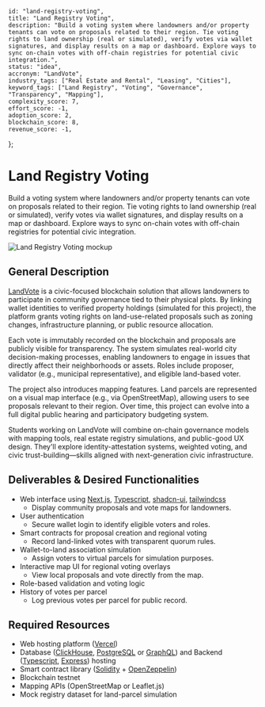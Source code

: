     id: "land-registry-voting",
    title: "Land Registry Voting",
    description: "Build a voting system where landowners and/or property tenants can vote on proposals related to their region. Tie voting rights to land ownership (real or simulated), verify votes via wallet signatures, and display results on a map or dashboard. Explore ways to sync on-chain votes with off-chain registries for potential civic integration.",
    status: "idea",
    accronym: "LandVote",
    industry_tags: ["Real Estate and Rental", "Leasing", "Cities"],
    keyword_tags: ["Land Registry", "Voting", "Governance", "Transparency", "Mapping"],
    complexity_score: 7,
    effort_score: -1,
    adoption_score: 2,
    blockchain_score: 8,
    revenue_score: -1,
};

# Land Registry Voting

Build a voting system where landowners and/or property tenants can vote on proposals related to their region. Tie voting rights to land ownership (real or simulated), verify votes via wallet signatures, and display results on a map or dashboard. Explore ways to sync on-chain votes with off-chain registries for potential civic integration.

![Land Registry Voting mockup](/images/project/land-registry-voting.jpg)

## General Description

[LandVote](https://landvote.monark.io) is a civic-focused blockchain solution that allows landowners to participate in community governance tied to their physical plots. By linking wallet identities to verified property holdings (simulated for this project), the platform grants voting rights on land-use-related proposals such as zoning changes, infrastructure planning, or public resource allocation.

Each vote is immutably recorded on the blockchain and proposals are publicly visible for transparency. The system simulates real-world city decision-making processes, enabling landowners to engage in issues that directly affect their neighborhoods or assets. Roles include proposer, validator (e.g., municipal representative), and eligible land-based voter.

The project also introduces mapping features. Land parcels are represented on a visual map interface (e.g., via OpenStreetMap), allowing users to see proposals relevant to their region. Over time, this project can evolve into a full digital public hearing and participatory budgeting system.

Students working on LandVote will combine on-chain governance models with mapping tools, real estate registry simulations, and public-good UX design. They'll explore identity-attestation systems, weighted voting, and civic trust-building—skills aligned with next-generation civic infrastructure.

## Deliverables & Desired Functionalities

- Web interface using [Next.js](https://nextjs.org/), [Typescript](https://www.typescriptlang.org/), [shadcn-ui](https://ui.shadcn.com/), [tailwindcss](https://tailwindcss.com/)
   - Display community proposals and vote maps for landowners.
- User authentication 
   - Secure wallet login to identify eligible voters and roles.
- Smart contracts for proposal creation and regional voting
   - Record land-linked votes with transparent quorum rules.
- Wallet-to-land association simulation
   - Assign voters to virtual parcels for simulation purposes.
- Interactive map UI for regional voting overlays
   - View local proposals and vote directly from the map.
- Role-based validation and voting logic
- History of votes per parcel
   - Log previous votes per parcel for public record.

## Required Resources

- Web hosting platform ([Vercel](https://www.vercel.com/))
- Database ([ClickHouse](https://clickhouse.com/), [PostgreSQL](https://www.postgresql.org/) or [GraphQL](https://graphql.org/)) and Backend ([Typescript](https://www.typescriptlang.org/), [Express](https://expressjs.com/)) hosting
- Smart contract library ([Solidity](https://soliditylang.org/) + [OpenZeppelin](https://www.openzeppelin.com/))
- Blockchain testnet
- Mapping APIs (OpenStreetMap or Leaflet.js)
- Mock registry dataset for land-parcel simulation

